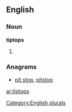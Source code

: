 
==English==

===Noun===
'''tiptops'''

# {{plural of|[[tiptop]]}}

===Anagrams===
* [[pit stop#English|pit stop]], [[pitstop#English|pitstop]]

[[Category:English plurals]]

[[ar:tiptops]]